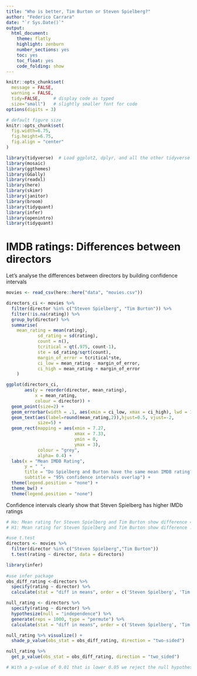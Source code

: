 ```yaml
---
title: "Who is better, Tim Burton or Steven Spielberg?"
author: "Federico Carrara"
date: "`r Sys.Date()`"
output:
  html_document:
    theme: flatly
    highlight: zenburn
    number_sections: yes
    toc: yes
    toc_float: yes
    code_folding: show
---
```



```r
knitr::opts_chunk$set(
  message = FALSE, 
  warning = FALSE, 
  tidy=FALSE,     # display code as typed
  size="small")   # slightly smaller font for code
options(digits = 3)

# default figure size
knitr::opts_chunk$set(
  fig.width=6.75, 
  fig.height=6.75,
  fig.align = "center"
)
```


```r
library(tidyverse)  # Load ggplot2, dplyr, and all the other tidyverse packages
library(mosaic)
library(ggthemes)
library(GGally)
library(readxl)
library(here)
library(skimr)
library(janitor)
library(broom)
library(tidyquant)
library(infer)
library(openintro)
library(tidyquant)
```



# IMDB ratings: Differences between directors

Let's analyse the differences between directors by building confidence intervals

```r
movies <- read_csv(here::here("data", "movies.csv"))
```


```r

directors_ci <- movies %>%
  filter(director %in% c("Steven Spielberg", "Tim Burton")) %>%
  filter(!is.na(rating)) %>% 
  group_by(director) %>%
  summarise(
	mean_rating = mean(rating),
            sd_rating = sd(rating),
            count = n(),
            tcritical = qt(.975, count-1),
            ste = sd_rating/sqrt(count),
            margin_of_error = tcritical*ste,
            ci_low = mean_rating - margin_of_error,
            ci_high = mean_rating + margin_of_error
	)

ggplot(directors_ci,
       aes(y = reorder(director, mean_rating),
           x = mean_rating,
           colour = director)) +
  geom_point(size=2) +
  geom_errorbar(width = .1, aes(xmin = ci_low, xmax = ci_high), lwd = 1.75) +
  geom_text(aes(label=round(mean_rating,2)),hjust=0.5, vjust=-2,
            size=5) +
  geom_rect(mapping = aes(xmin = 7.27, 
                          xmax = 7.33, 
                          ymin = 0, 
                          ymax = 3), 
            colour = "grey", 
            alpha= 0.4) +
  labs(x = "Mean IMDB Rating",
       y = " ",
       title = "Do Spielberg and Burton have the same mean IMDB rating?",
       subtitle = "95% confidence intervals overlap") +
  theme(legend.position = "none") +
  theme_bw() +
  theme(legend.position = "none")


```

Confidence intervals clearly show that Steven Spielberg has higher IMDb ratings 

```r

# Ho: Mean rating for Steven Spielberg and Tim Burton show difference = 0
# H1: Mean rating for Steven Spielberg and Tim Burton show difference != 0

#use t.test
directors <- movies %>%
  filter(director %in% c("Steven Spielberg","Tim Burton")) 
  t.test(rating ~ director, data = directors)

library(infer)
  
#use infer package
obs_diff_rating <-directors %>%
  specify(rating ~ director) %>%
  calculate(stat = "diff in means", order = c('Steven Spielberg', 'Tim Burton'))

null_rating <- directors %>%
  specify(rating ~ director) %>%
  hypothesize(null = "independence") %>%
  generate(reps = 1000, type = "permute") %>%
  calculate(stat = "diff in means", order = c('Steven Spielberg', 'Tim Burton'))

null_rating %>% visualize() +
  shade_p_value(obs_stat = obs_diff_rating, direction = "two-sided")

null_rating %>%
  get_p_value(obs_stat = obs_diff_rating, direction = "two_sided")

# With a p-value of 0.01 that is lower 0.05 we reject the null hypothesis and observe a significant difference

```

